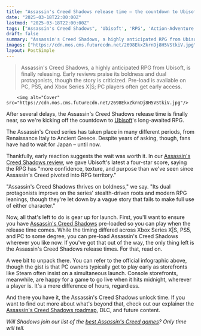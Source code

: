 ```yaml
---
title: "Assassin's Creed Shadows release time – the countdown to Ubisoft's Japan-inspired RPG is on"
date: "2025-03-18T22:00:00Z"
lastmod: "2025-03-18T22:00:00Z"
tags: ["Assassin's Creed Shadows", 'Ubisoft', 'RPG', 'Action-Adventure', 'PC', 'PS5', 'Xbox Series X|S']
draft: false
summary: "Assassin's Creed Shadows, a highly anticipated RPG from Ubisoft,  is finally releasing.  Early reviews praise its boldness and dual protagonists, though the story is criticized. Pre-load is available on PC, PS5, and Xbox Series X|S;  PC players often get early access."
images: ["https://cdn.mos.cms.futurecdn.net/2698EkxZkrnDj8H5VStkiV.jpg"]
layout: PostSimple
---
```

> Assassin's Creed Shadows, a highly anticipated RPG from Ubisoft,  is finally releasing.  Early reviews praise its boldness and dual protagonists, though the story is criticized. Pre-load is available on PC, PS5, and Xbox Series X|S;  PC players often get early access.


        <img alt="Cover" src="https://cdn.mos.cms.futurecdn.net/2698EkxZkrnDj8H5VStkiV.jpg"/>
        
After several delays, the Assassin's Creed Shadows release time is finally near, so we're kicking off the countdown to [Ubisoft](https://www.gamesradar.com/tag/ubisoft/)'s long-awaited RPG.

The Assassin's Creed series has taken place in many different periods, from Renaissance Italy to Ancient Greece. Despite years of asking, though, fans have had to wait for Japan – until now.

Thankfully, early reaction suggests the wait was worth it. In our [Assassin's Creed Shadows review](https://www.gamesradar.com/games/assassin-s-creed/assassins-creed-shadows-review/), we gave Ubisoft's latest a four-star score, saying the RPG has "more confidence, texture, and purpose than we've seen since Assassin's Creed pivoted into RPG territory."

"Assassin's Creed Shadows thrives on boldness," we say. "Its dual protagonists improve on the series' stealth-driven roots and modern RPG leanings, though they're let down by a vague story that fails to make full use of either character."

Now, all that's left to do is gear up for launch. First, you'll want to ensure you have [Assassin's Creed Shadows](https://www.gamesradar.com/assassins-creed-shadows-guide/) pre-loaded so you can play when the release time comes. While the timing differed across Xbox Series X|S, PS5, and PC to some degree, you can pre-load Assassin's Creed Shadows wherever you like now. If you've got that out of the way, the only thing left is the Assassin's Creed Shadows release times. For that, read on.



A wee bit to unpack there. You can refer to the official infographic above, though the gist is that PC owners typically get to play early as storefronts like Steam often insist on a simultaneous launch. Console storefronts, meanwhile, are happy for a game to go live when it hits midnight, wherever a player is. It's a mere difference of hours, regardless.

And there you have it, the Assassin's Creed Shadows unlock time. If you want to find out more about what's beyond that, check out our explainer the [Assassin's Creed Shadows roadmap](https://www.gamesradar.com/games/assassin-s-creed/assassins-creed-shadows-roadmap/), DLC, and future content.

*Will Shadows join our list of the *[<em>best Assassin's Creed games</em>](https://www.gamesradar.com/best-assassins-creed-games/)*? Only time will tell.*
        